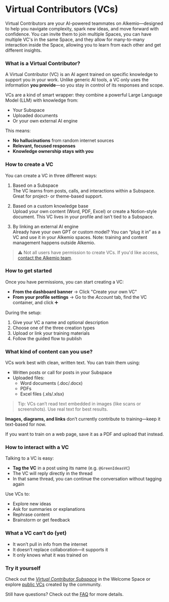 
# Virtual Contributors (VCs)

Virtual Contributors are your AI-powered teammates on Alkemio—designed to help you navigate complexity, spark new ideas, and move forward with confidence.
You can invite them to join multiple Spaces, you can have multiple VC's in the same Space, 
and they allow for many-to-many interaction inside the Space, allowing you to learn from each other and get different insights.

<TutorialVC />

### What is a Virtual Contributor?

A Virtual Contributor (VC) is an AI agent trained on specific knowledge to support you in your work. Unlike generic AI tools, a VC only uses the information **you provide**—so you stay in control of its responses and scope.

VCs are a kind of smart wrapper: they combine a powerful Large Language Model (LLM) with knowledge from:
- Your Subspace
- Uploaded documents
- Or your own external AI engine

This means:
- **No hallucinations** from random internet sources
- **Relevant, focused responses**
- **Knowledge ownership stays with you**


### How to create a VC

You can create a VC in three different ways:

1. Based on a Subspace  
The VC learns from posts, calls, and interactions within a Subspace. Great for project- or theme-based support.

2. Based on a custom knowledge base  
Upload your own content (Word, PDF, Excel) or create a Notion-style document. This VC lives in your profile and isn’t tied to a Subspace.

3. By linking an external AI engine  
Already have your own GPT or custom model? You can “plug it in” as a VC and use it in your Alkemio spaces. Note: training and content management happens outside Alkemio.

> ⚠️ Not all users have permission to create VCs. If you'd like access, [contact the Alkemio team](/support).


### How to get started

Once you have permissions, you can start creating a VC:

- **From the dashboard banner** → Click "Create your own VC"
- **From your profile settings** → Go to the *Account*  tab, find the VC container, and click ➕

During the setup:
1. Give your VC a name and optional description
2. Choose one of the three creation types
3. Upload or link your training materials
4. Follow the guided flow to publish


### What kind of content can you use?

VCs work best with clean, written text. You can train them using:

- Written posts or call for posts in your Subspace
- Uploaded files:
  - Word documents (.doc/.docx)
  - PDFs
  - Excel files (.xls/.xlsx)

> Tip: VCs can’t read text embedded in images (like scans or screenshots). Use real text for best results.

**Images, diagrams, and links** don’t currently contribute to training—keep it text-based for now.

If you want to train on a web page, save it as a PDF and upload that instead.


### How to interact with a VC

Talking to a VC is easy:

- **Tag the VC** in a post using its name (e.g. `@GreenIdeasVC`)
- The VC will reply directly in the thread
- In that same thread, you can continue the conversation without tagging again

Use VCs to:
- Explore new ideas
- Ask for summaries or explanations
- Rephrase content
- Brainstorm or get feedback



### What a VC can’t do (yet)

- It won’t pull in info from the internet
- It doesn’t replace collaboration—it supports it
- It only knows what it was trained on



###  Try it yourself

Check out the [*Virtual Contributor Subspace*](https://alkem.io/welcome-space/challenges/virtualcontributors) in the Welcome Space or explore [public VCs](https://alkem.io/contributors) created by the community.


Still have questions? Check out the [FAQ](/faq) for more details.
